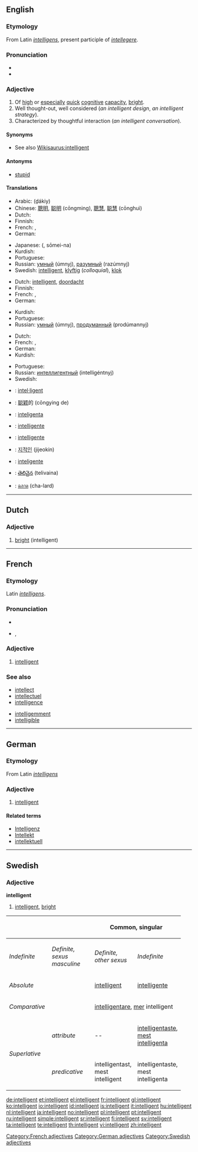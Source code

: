 ==English==

===Etymology===
From Latin ''[[intelligens]]'', present participle of ''[[intellegere]]''.

===Pronunciation===
* {{IPA|/ɪnˈtɛlɪʤənt/}}
* {{audio|en-us-intelligent.ogg|Audio (US)}}

===Adjective===
{{en-adj}}

# Of [[high]] or [[especial]]ly [[quick]] [[cognitive]] [[capacity]], [[bright]].
# Well thought-out, well considered (''an intelligent design'', ''an intelligent strategy'').
# Characterized by thoughtful interaction (''an intelligent conversation'').

====Synonyms====
* See also [[Wikisaurus:intelligent]]

====Antonyms====
* [[stupid]]

====Translations====
{{trans-top|of high or especially quick cognitive capacity, bright}}
* Arabic: {{Arab|[[ذكي]]}} (ḏákiy) {{m}}
* Chinese: [[聰明]], [[聪明]] (cōngming), [[聰慧]], [[聪慧]] (cōnghuì)
* Dutch: {{t+|nl|intelligent}}
* Finnish: {{t+|fi|älykäs}}
* French: {{t+|fr|intelligent|m}}, {{t+|fr|intelligente|f}}
* German: {{t+|de|intelligent}}
{{trans-mid}}
* Japanese: {{Jpan|[[聡明な]]}} ({{Jpan|[[そうめいな]]}}, sōmei-na)
* Kurdish: {{t|ku|زیره‌ک|tr=zirek|sc=ku-Arab}}
* Portuguese: {{t+|pt|inteligente}}
* Russian: [[умный]] (úmnyj), [[разумный]] (razúmnyj)
* Swedish: [[intelligent#Swedish|intelligent]], [[klyftig]] (''colloquial''), [[klok]]
{{trans-bottom}}

{{trans-top|well thought-out, well considered}}
* Dutch: [[intelligent]], [[doordacht]]
* Finnish: {{t+|fi|älykäs}}
* French: {{t+|fr|intelligent|m}}, {{t+|fr|intelligente|f}}
* German: {{t+|de|intelligent}}
{{trans-mid}}
* Kurdish: {{t|ku|زیره‌ک|tr=zirek|sc=ku-Arab}}
* Portuguese: {{t+|pt|inteligente}}
* Russian: [[умный]] (úmnyj), [[продуманный]] (prodúmannyj)
{{trans-bottom}}

{{trans-top|characterized by thoughtful interaction}}
* Dutch: {{t+|nl|intelligent}}
* French: {{t+|fr|intelligent|m}}, {{t+|fr|intelligente|f}}
* German: {{t+|de|intelligent}}
* Kurdish: {{t|ku|زیره‌ک|tr=zirek|sc=ku-Arab}}
{{trans-mid}}
* Portuguese: {{t+|pt|inteligente}}
* Russian: [[интеллигентный]] (intelligéntnyj)
* Swedish: {{t+|sv|intelligent}}
{{trans-bottom}}

{{checktrans-top}}
* {{ttbc|Catalan}}: [[intel·ligent]]
* {{ttbc|Chinese}}: [[聪颖]]的 (cōngying de)
* {{ttbc|Esperanto}}: [[inteligenta]]
* {{ttbc|Interlingua}}: [[intelligente]]
{{checktrans-mid}}
* {{ttbc|Italian}}: [[intelligente]]
* {{ttbc|Korean}}: [[지적인]] (jijeokin)
* {{ttbc|Spanish}}: [[inteligente]]
* {{ttbc|Telugu}}: [[తెలివైన]] (telivaina)
* {{ttbc|Thai}}: [[ฉลาด]] (cha-lard)
{{checktrans-bottom}}

----

==Dutch==

===Adjective===
{{infl|nl|adjective}}

# [[bright]] (intelligent)

{{tbot entry|Dutch|bright|2009|April|nl}}

----

==French==

===Etymology===
Latin ''[[intelligens]]''.

===Pronunciation===
* {{audio|Fr-intelligent.ogg|audio}}
* {{IPA|/ɛ̃teliʒɑ̃/|lang=fr}}, {{SAMPA|/E~.te.li.ZA~/}}

===Adjective===
{{fr-adj}}

# [[#English|intelligent]]

===See also===
{{top2}}
* [[intellect#French|intellect]]
* [[intellectuel]]
* [[intelligence#French|intelligence]]
{{mid2}}
* [[intelligemment]]
* [[intelligible#French|intelligible]]
{{bottom}}

[[Category:French adjectives]]

----

==German==

===Etymology===
From Latin ''[[intelligens]]''

===Adjective===
{{de-adj|intelligenter|intelligentesten}}

# [[#English|intelligent]]

====Related terms====
* [[Intelligenz]]
* [[Intellekt]]
* [[intellektuell]]

[[Category:German adjectives]]

----

==Swedish==

===Adjective===
'''intelligent'''

# [[intelligent#English|intelligent]], [[bright]]

{| border=1 cellspacing=0
|- bgcolor="#FFFFF0" align=center
! rowspan=2 colspan=2 |
! colspan=3 width=100| Common, singular
! colspan=2 width=100| Neuter, singular
! rowspan=2 width=100| Plural
|- bgcolor="#FFFFF0" align=center
| width=100 | ''Indefinite''
| width=100 | ''Definite, sexus masculine''
| width=100 |  ''Definite, other sexus''
| width=100 | ''Indefinite''
| width=100 | ''Definite''
|- align=center
| colspan=2 width=120 | ''Absolute''
| [[intelligent]]
| [[intelligente]]
| [[intelligenta]]
| [[intelligent]]
| [[intelligenta]]
| [[intelligenta]]
|- align=center
| colspan=2 | ''Comparative''
| colspan=7 | [[intelligentare]], [[mer]] intelligent
|- align=center
| rowspan=2 width=50| ''Superlative''
| width=70 | ''attribute''
| --
| [[intelligentaste]], [[mest]] [[intelligenta]]
| intelligentaste, mest intelligenta
| --
| intelligentaste, mest intelligenta
| intelligentaste, mest intelligenta
|- align=center
| ''predicative''
| intelligentast, mest intelligent
| intelligentaste, mest intelligenta
| intelligentaste, mest intelligenta
| intelligentast, mest intelligent
| intelligentaste, mest intelligenta
| intelligentaste, mest intelligenta
|}

[[Category:Swedish adjectives]]

[[de:intelligent]]
[[et:intelligent]]
[[el:intelligent]]
[[fr:intelligent]]
[[gl:intelligent]]
[[ko:intelligent]]
[[io:intelligent]]
[[id:intelligent]]
[[is:intelligent]]
[[it:intelligent]]
[[hu:intelligent]]
[[nl:intelligent]]
[[ja:intelligent]]
[[no:intelligent]]
[[pl:intelligent]]
[[pt:intelligent]]
[[ru:intelligent]]
[[simple:intelligent]]
[[sr:intelligent]]
[[fi:intelligent]]
[[sv:intelligent]]
[[ta:intelligent]]
[[te:intelligent]]
[[th:intelligent]]
[[vi:intelligent]]
[[zh:intelligent]]